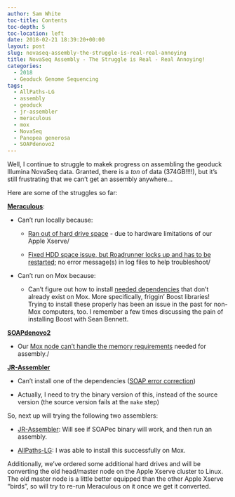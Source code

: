 ```yaml
---
author: Sam White
toc-title: Contents
toc-depth: 5
toc-location: left
date: 2018-02-21 18:39:20+00:00
layout: post
slug: novaseq-assembly-the-struggle-is-real-real-annoying
title: NovaSeq Assembly - The Struggle is Real - Real Annoying!
categories:
  - 2018
  - Geoduck Genome Sequencing
tags:
  - AllPaths-LG
  - assembly
  - geoduck
  - jr-assembler
  - meraculous
  - mox
  - NovaSeq
  - Panopea generosa
  - SOAPdenovo2
---
```


Well, I continue to struggle to makek progress on assembling the geoduck Illumina NovaSeq data. Granted, there is a _ton_ of data (374GB!!!!), but it's still frustrating that we can't get an assembly anywhere...

Here are some of the struggles so far:

**[Meraculous](https://1ofdmq2n8tc36m6i46scovo2e.wpengine.netdna-cdn.com/wp-content/uploads/2014/12/Manual.pdf)**:





  * Can't run locally because:



    * [Ran out of hard drive space](https://robertslab.github.io/sams-notebook/posts/2018/2018-02-05-novaseq-assembly-trimmed-geoduck-novaseq-with-meraculous/) - due to hardware limitations of our Apple Xserve/


    * [Fixed HDD space issue, but Roadrunner locks up and has to be restarted](https://robertslab.github.io/sams-notebook/posts/2018/2018-02-05-novaseq-assembly-trimmed-geoduck-novaseq-with-meraculous/); no error message(s) in log files to help troubleshoot/




  * Can't run on Mox because:



    * Can't figure out how to install [needed dependencies](https://1ofdmq2n8tc36m6i46scovo2e.wpengine.netdna-cdn.com/wp-content/uploads/2014/12/Manual.pdf) that don't already exist on Mox. More specifically, friggin' Boost libraries! Trying to install these properly has been an issue in the past for non-Mox computers, too. I remember a few times discussing the pain of installing Boost with Sean Bennett.





**[SOAPdenovo2](https://soap.genomics.org.cn/soapdenovo.html)**





  * Our [Mox node can't handle the memory requirements](https://robertslab.github.io/sams-notebook/posts/2018/2018-02-19-assembly-geoduck-illumina-novaseq-soapdenovo2-on-mox-fail/) needed for assembly./



**[JR-Assembler](https://jr-assembler.iis.sinica.edu.tw/index.htm)**





  * Can't install one of the dependencies ([SOAP error correction](https://sourceforge.net/projects/soapdenovo2/files/ErrorCorrection/))


  * Actually, I need to try the binary version of this, instead of the source version (the source version fails at the `make` step)



So, next up will trying the following two assemblers:



  * [JR-Assembler](https://jr-assembler.iis.sinica.edu.tw/index.htm): Will see if SOAPec binary will work, and then run an assembly.


  * [AllPaths-LG](ftp://ftp.broadinstitute.org/pub/crd/ALLPATHS/Release-LG/AllPaths-LG_Manual.pdf): I was able to install this successfully on Mox.



Additionally, we've ordered some additional hard drives and will be converting the old head/master node on the Apple Xserve cluster to Linux. The old master node is a little better equipped than the other Apple Xserve "birds", so will try to re-run Meraculous on it once we get it converted.
